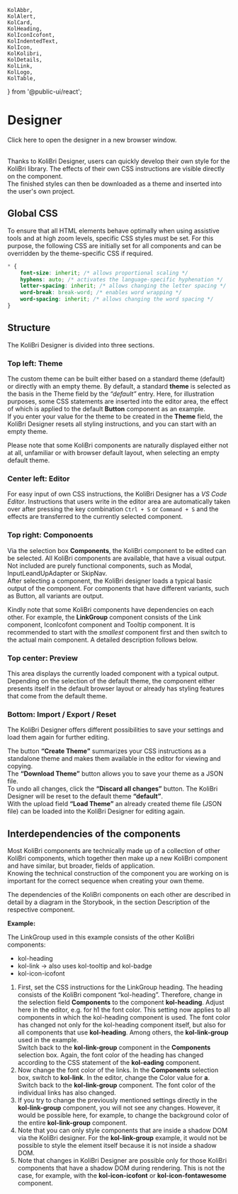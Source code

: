 	KolAbbr,
	KolAlert,
	KolCard,
	KolHeading,
	KolIconIcofont,
	KolIndentedText,
	KolIcon,
	KolKolibri,
	KolDetails,
	KolLink,
	KolLogo,
	KolTable,
} from '@public-ui/react';

# Designer

<div className="grid grid-cols-2">
	<KolCard _headline="Create own theme" _level={2}>
		<KolLink slot="content" _useCase="nav" _href="/designer" _target="designer">
			<div className="flex gap-4 py-2">
				<KolIcon className="homepage" _icon="fas fa-paint-brush" />
				<span>Click here to open the designer in a new browser window.</span>
			</div>
		</KolLink>
	</KolCard>
</div>

<br />

Thanks to KoliBri Designer, users can quickly develop their own style for the KoliBri library. The effects of their own CSS instructions are visible directly on the component.</br>
The finished styles can then be downloaded as a theme and inserted into the user's own project.

## Global CSS

To ensure that all HTML elements behave optimally when using assistive tools and at high zoom levels, specific CSS styles must be set. For this purpose, the following CSS are initially set for all components and can be overridden by the theme-specific CSS if required.

```css
* {
	font-size: inherit; /* allows proportional scaling */
	hyphens: auto; /* activates the language-specific hyphenation */
	letter-spacing: inherit; /* allows changing the letter spacing */
	word-break: break-word; /* enables word wrapping */
	word-spacing: inherit; /* allows changing the word spacing */
}
```

## Structure

The KoliBri Designer is divided into three sections.

### Top left: Theme

The custom theme can be built either based on a standard theme (default) or directly with an empty theme. By default, a standard <b>theme</b> is selected as the basis in the Theme field by the <i>“default”</i> entry. Here, for illustration purposes, some CSS statements are inserted into the editor area, the effect of which is applied to the default <b>Button</b> component as an example.</br>
If you enter your value for the theme to be created in the <b>Theme</b> field, the KoliBri Designer resets all styling instructions, and you can start with an empty theme.

<kol-indented-text>Please note that some KoliBri components are naturally displayed either not at all, unfamiliar or with browser default layout, when selecting an empty default theme.</kol-indented-text>

### Center left: Editor

For easy input of own CSS instructions, the KoliBri Designer has a <i>VS Code Editor</i>. Instructions that users write in the editor area are automatically taken over after pressing the key combination <code>Ctrl + S</code> or <code>Command + S</code> and the effects are transferred to the currently selected component.

### Top right: Componoents

Via the selection box <b>Components</b>, the KoliBri component to be edited can be selected. All KoliBri components are available, that have a visual output. Not included are purely functional components, such as Modal, InputLeandUpAdapter or SkipNav.</br>
After selecting a component, the KoliBri designer loads a typical basic output of the component. For components that have different variants, such as Button, all variants are output.

<kol-indented-text>Kindly note that some KoliBri components have dependencies on each other. For example, the <b>LinkGroup</b> component consists of the Link component, IconIcofont component and Tooltip component. It is recommended to start with the <i>smallest</i> component first and then switch to the actual main component. A detailed description follows below.</kol-indented-text>

### Top center: Preview

This area displays the currently loaded component with a typical output. Depending on the selection of the default theme, the component either presents itself in the default browser layout or already has styling features that come from the default theme.

### Bottom: Import / Export / Reset

The KoliBri Designer offers different possibilities to save your settings and load them again for further editing.

The button <b>“Create Theme”</b> summarizes your CSS instructions as a standalone theme and makes them available in the editor for viewing and copying.</br>
The <b>“Download Theme”</b> button allows you to save your theme as a JSON file.</br>
To undo all changes, click the <b>“Discard all changes”</b> button. The KoliBri Designer will be reset to the default theme <b>“default”</b>.</br>
With the upload field <b>“Load Theme”</b> an already created theme file (JSON file) can be loaded into the KoliBri Designer for editing again.

## Interdependencies of the components

Most KoliBri components are technically made up of a collection of other KoliBri components, which together then make up a new KoliBri component and have similar, but broader, fields of application.</br>
Knowing the technical construction of the component you are working on is important for the correct sequence when creating your own theme.


<kol-indented-text>The dependencies of the KoliBri components on each other are described in detail by a diagram in the Storybook, in the section Description of the respective component.</kol-indented-text>

<p>
	<b>Example:</b>
</p>

<kol-link-group _heading="Headline" _links="[{'_label':'Link 1', '_icon':'icofont-home','_href':'test'},{'_label':'Link 2', '_icon':'icofont-phone','_href':'test'}]" _list-style-type="none"></kol-link-group>

The LinkGroup used in this example consists of the other KoliBri components:

- kol-heading
- kol-link → also uses kol-tooltip and kol-badge
- kol-icon-icofont

1. First, set the CSS instructions for the LinkGroup heading. The heading consists of the KoliBri component “kol-heading”. Therefore, change in the selection field <b>Components</b> to the component <b>kol-heading</b>. Adjust here in the editor, e.g. for h1 the font color. This setting now applies to all components in which the kol-heading component is used. The font color has changed not only for the kol-heading component itself, but also for all components that use <b>kol-heading</b>. Among others, the <b>kol-link-group</b> used in the example.</br>
Switch back to the <b>kol-link-group</b> component in the <b>Components</b> selection box. Again, the font color of the heading has changed according to the CSS statement of the <b>kol-eading</b> component.
2. Now change the font color of the links. In the <b>Components</b> selection box, switch to <b>kol-link</b>. In the editor, change the Color value for <b>a</b>. Switch back to the <b>kol-link-group</b> component. The font color of the individual links has also changed.
3. If you try to change the previously mentioned settings directly in the <b>kol-link-group</b> component, you will not see any changes. However, it would be possible here, for example, to change the background color of the entire <b>kol-link-group</b> component.
4. Note that you can only style components that are inside a shadow DOM via the KoliBri designer. For the <b>kol-link-group</b> example, it would not be possible to style the <b><kol-link-group></kol-link-group></b> element itself because it is not inside a shadow DOM.
5. Note that changes in KoliBri Designer are possible only for those KoliBri components that have a shadow DOM during rendering. This is not the case, for example, with the <b>kol-icon-icofont</b> or <b>kol-icon-fontawesome</b> component.

